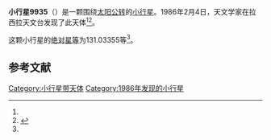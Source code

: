{{Infobox planet
| bgcolour = #FFFFC0
| name = 9935
| symbol = 
| image = 
| caption = 
| discovery = yes
| discovery_ref = 
| discoverer = {{link-en|亨利·德波鸿诺|Henri Debehogne}}
| discovery_site = [[拉西拉天文台|拉西拉天文台]] 
| discovered = 1986年2月4日
| designations = yes
| mp_name = 
| named_after = 
| alt_names = 1986 CP1/ 1977 AE2 / 1978 NL1
| mp_category = [[主带小行星|主带小行星]]
| orbit_ref = <ref name="a">[http://ssd.jpl.nasa.gov/sbdb.cgi?sstr=9935 9935] {{Wayback|url=http://ssd.jpl.nasa.gov/sbdb.cgi?sstr=9935 |date=20210824043400 }}，小行星數據庫瀏覽器（JPL Small-Body Database Browser）－[[美国国家航空航天局|美国国家航空航天局]]喷气推进实验室</ref>
| epoch = 2456400.5 (2013年4月18日更新)
| aphelion = {{convert|2.9950944|AU|km|3|abbr=on|lk=out}}
| perihelion = {{convert|2.3284318|AU|km|3|abbr=on}}
| semimajor = {{convert|2.6617631|AU|km|3|abbr=on}}
| eccentricity = 0.1252295
| period = 1586.180211 [[日|日]]<br />4.34[[儒略年|儒略年]]
| avg_speed = 
| inclination = 4.10249
| asc_node = 35.47792
| mean_anomaly = 
| arg_peri = 131.03355
| satellites = 
| physical_characteristics = yes
| dimensions = 
| mass = 
| density = 
| surface_grav = 
| escape_velocity = 
| sidereal_day = 
| axial_tilt = 
| pole_ecliptic_lat = 
| pole_ecliptic_lon = 
| albedo = 
| temperatures= 
| temp_name1 = 
| mean_temp_1 = 
| max_temp_1 = 
| temp_name2 = 
| max_temp_2 = 
| spectral_type = 
| abs_magnitude = 131.03355
}}

'''小行星9935'''（{{lang-en|9935}}）是一颗围绕[[太阳|太阳]][[公转|公转]]的[[小行星|小行星]]。1986年2月4日，天文学家{{link-en|亨利·德波鸿诺|Henri Debehogne}}在拉西拉天文台发现了此天体<ref name="a" /><ref>{{cite news|title=小行星列表|url=http://cfa-www.harvard.edu/iau/lists/NumberedMPs.txt|accessdate=2013-07-08|newspaper=哈佛大学|archive-date=2008-05-17|archive-url=https://web.archive.org/web/20080517010638/http://cfa-www.harvard.edu/iau/lists/NumberedMPs.txt|dead-url=no}}</ref>。

这颗小行星的[[绝对星等|绝对星等]]为131.03355等<ref name="a" />。

==参考文献==
{{reflist}}
{{Minor Planet Number|[[小行星9934|小行星9934]]|[[小行星9936|小行星9936]]}}

{{小天体}}

[[Category:小行星带天体|Category:小行星带天体]]
[[Category:1986年发现的小行星|Category:1986年发现的小行星]]

{{asteroid-stub}}
